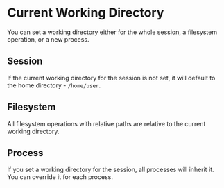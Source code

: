 # Current Working Directory

You can set a working directory either for the whole session, a filesystem operation, or a new process.

## Session

If the current working directory for the session is not set, it will default to the home directory - `/home/user`.

<CodeGroupAutoload path="cwd/session" />

## Filesystem

All filesystem operations with relative paths are relative to the current working directory.

<CodeGroupAutoload path="cwd/filesystem"/>

## Process

If you set a working directory for the session, all processes will inherit it. You can override it for each process.

<CodeGroupAutoload path="cwd/process"/>
